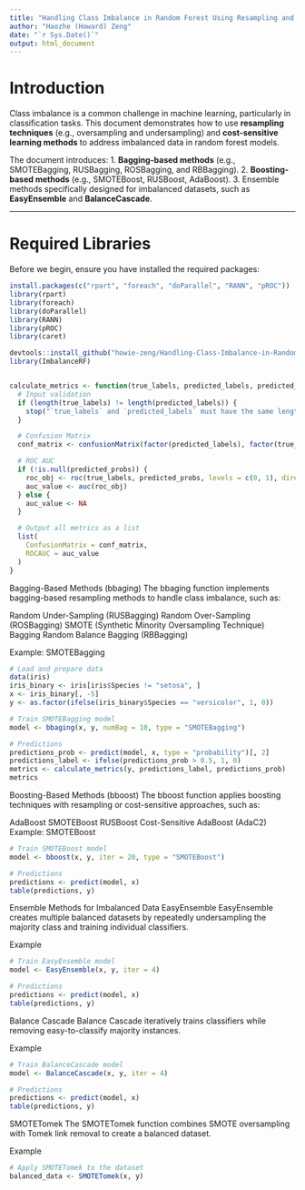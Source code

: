 ```yaml
---
title: "Handling Class Imbalance in Random Forest Using Resampling and Cost-Sensitive Learning"
author: "Haozhe (Howard) Zeng"
date: "`r Sys.Date()`"
output: html_document
---
```


# Introduction

Class imbalance is a common challenge in machine learning, particularly in classification tasks. This document demonstrates how to use **resampling techniques** (e.g., oversampling and undersampling) and **cost-sensitive learning methods** to address imbalanced data in random forest models.

The document introduces:
1. **Bagging-based methods** (e.g., SMOTEBagging, RUSBagging, ROSBagging, and RBBagging).
2. **Boosting-based methods** (e.g., SMOTEBoost, RUSBoost, AdaBoost).
3. Ensemble methods specifically designed for imbalanced datasets, such as **EasyEnsemble** and **BalanceCascade**.

---

# Required Libraries

Before we begin, ensure you have installed the required packages:

```r
install.packages(c("rpart", "foreach", "doParallel", "RANN", "pROC"))
library(rpart)
library(foreach)
library(doParallel)
library(RANN)
library(pROC)
library(caret)

devtools::install_github("howie-zeng/Handling-Class-Imbalance-in-Random-Forest-Using-Resampling-and-Cost-Sensitive-Learning")
library(ImbalanceRF)


calculate_metrics <- function(true_labels, predicted_labels, predicted_probs, weights = NULL) {
  # Input validation
  if (length(true_labels) != length(predicted_labels)) {
    stop("`true_labels` and `predicted_labels` must have the same length.")
  }

  # Confusion Matrix
  conf_matrix <- confusionMatrix(factor(predicted_labels), factor(true_labels))

  # ROC AUC
  if (!is.null(predicted_probs)) {
    roc_obj <- roc(true_labels, predicted_probs, levels = c(0, 1), direction = "<")
    auc_value <- auc(roc_obj)
  } else {
    auc_value <- NA
  }

  # Output all metrics as a list
  list(
    ConfusionMatrix = conf_matrix,
    ROCAUC = auc_value
  )
}
```

Bagging-Based Methods (bbaging)
The bbaging function implements bagging-based resampling methods to handle class imbalance, such as:

Random Under-Sampling (RUSBagging)
Random Over-Sampling (ROSBagging)
SMOTE (Synthetic Minority Oversampling Technique) Bagging
Random Balance Bagging (RBBagging)

Example: SMOTEBagging

```r
# Load and prepare data
data(iris)
iris_binary <- iris[iris$Species != "setosa", ]
x <- iris_binary[, -5]
y <- as.factor(ifelse(iris_binary$Species == "versicolor", 1, 0))

# Train SMOTEBagging model
model <- bbaging(x, y, numBag = 10, type = "SMOTEBagging")

# Predictions
predictions_prob <- predict(model, x, type = "probability")[, 2]
predictions_label <- ifelse(predictions_prob > 0.5, 1, 0)
metrics <- calculate_metrics(y, predictions_label, predictions_prob)
metrics


```

Boosting-Based Methods (bboost)
The bboost function applies boosting techniques with resampling or cost-sensitive approaches, such as:

AdaBoost
SMOTEBoost
RUSBoost
Cost-Sensitive AdaBoost (AdaC2)
Example: SMOTEBoost

```r
# Train SMOTEBoost model
model <- bboost(x, y, iter = 20, type = "SMOTEBoost")

# Predictions
predictions <- predict(model, x)
table(predictions, y)


```

Ensemble Methods for Imbalanced Data
EasyEnsemble
EasyEnsemble creates multiple balanced datasets by repeatedly undersampling the majority class and training individual classifiers.

Example
```r
# Train EasyEnsemble model
model <- EasyEnsemble(x, y, iter = 4)

# Predictions
predictions <- predict(model, x)
table(predictions, y)
```

Balance Cascade
Balance Cascade iteratively trains classifiers while removing easy-to-classify majority instances.

Example
```r
# Train BalanceCascade model
model <- BalanceCascade(x, y, iter = 4)

# Predictions
predictions <- predict(model, x)
table(predictions, y)


```

SMOTETomek
The SMOTETomek function combines SMOTE oversampling with Tomek link removal to create a balanced dataset.

Example

```r
# Apply SMOTETomek to the dataset
balanced_data <- SMOTETomek(x, y)

```
